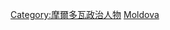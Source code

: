 {{Commonscat|Presidents of Moldova}}

[[Category:摩爾多瓦政治人物|Category:摩爾多瓦政治人物]]
[[Category:欧洲各国总统|Moldova]]